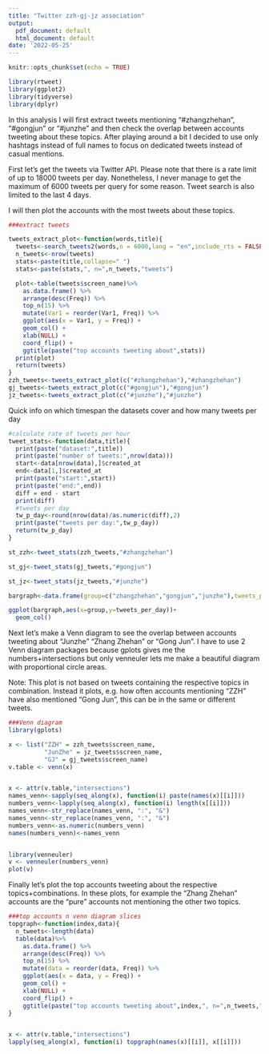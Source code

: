 ```yaml
---
title: "Twitter zzh-gj-jz association"
output:
  pdf_document: default
  html_document: default
date: '2022-05-25'
---
```


```r
knitr::opts_chunk$set(echo = TRUE)
```
```r
library(rtweet)
library(ggplot2)
library(tidyverse)  
library(dplyr)
```
In this analysis I will first extract tweets mentioning "#zhangzhehan", "#gongjun" or "#junzhe" and then check the overlap between accounts tweeting about these topics. 
After playing around a bit I decided to use only hashtags instead of full names to focus on dedicated tweets instead of casual mentions.

First let's get the tweets via Twitter API. Please note that there is a rate limit of up to 18000 tweets per day. Nonetheless, I never manage to get the maximum of 6000 tweets per query for some reason. Tweet search is also limited to the last 4 days. 

I will then plot the accounts with the most tweets about these topics.
```r
###extract tweets

tweets_extract_plot<-function(words,title){
  tweets<-search_tweets2(words,n = 6000,lang = "en",include_rts = FALSE)
  n_tweets<-nrow(tweets)
  stats<-paste(title,collapse=" ")
  stats<-paste(stats,", n=",n_tweets,"tweets")

  plot<-table(tweets$screen_name)%>% 
    as.data.frame() %>% 
    arrange(desc(Freq)) %>%
    top_n(15) %>% 
    mutate(Var1 = reorder(Var1, Freq)) %>%
    ggplot(aes(x = Var1, y = Freq)) +
    geom_col() +
    xlab(NULL) +
    coord_flip() +
    ggtitle(paste("top accounts tweeting about",stats))
  print(plot)
  return(tweets)
}
zzh_tweets<-tweets_extract_plot(c("#zhangzhehan"),"#zhangzhehan")
gj_tweets<-tweets_extract_plot(c("#gongjun"),"#gongjun")
jz_tweets<-tweets_extract_plot(c("#junzhe"),"#junzhe")
```
Quick info on which timespan the datasets cover and how many tweets per day
```r
#calculate rate of tweets per hour
tweet_stats<-function(data,title){
  print(paste("dataset:",title))
  print(paste("number of tweets:",nrow(data)))
  start<-data[nrow(data),]$created_at
  end<-data[1,]$created_at
  print(paste("start:",start))
  print(paste("end:",end))
  diff = end - start
  print(diff)
  #tweets per day
  tw_p_day<-round(nrow(data)/as.numeric(diff),2)
  print(paste("tweets per day:",tw_p_day))
  return(tw_p_day)
}

st_zzh<-tweet_stats(zzh_tweets,"#zhangzhehan")

st_gj<-tweet_stats(gj_tweets,"#gongjun")

st_jz<-tweet_stats(jz_tweets,"#junzhe")

bargraph<-data.frame(group=c("zhangzhehan","gongjun","junzhe"),tweets_per_day=c(st_zzh,st_gj,st_jz))

ggplot(bargraph,aes(x=group,y=tweets_per_day))+
  geom_col()
```

Next let's make a Venn diagram to see the overlap between accounts tweeting about "Junzhe" "Zhang Zhehan" or "Gong Jun".
I have to use 2 Venn diagram packages because gplots gives me the numbers+intersections but only venneuler lets me make a beautiful diagram with proportional circle areas.

Note: This plot is not based on tweets containing the respective topics in combination. Instead it plots, e.g. how often accounts mentioning "ZZH" have also mentioned "Gong Jun", this can be in the same or different tweets.
```r
###Venn diagram
library(gplots)

x <- list("ZZH" = zzh_tweets$screen_name,
          "JunZhe" = jz_tweets$screen_name,
          "GJ" = gj_tweets$screen_name)
v.table <- venn(x)


x <- attr(v.table,"intersections")
names_venn<-sapply(seq_along(x), function(i) paste(names(x)[[i]]))
numbers_venn<-lapply(seq_along(x), function(i) length(x[[i]]))
names_venn<-str_replace(names_venn, ":", "&")
names_venn<-str_replace(names_venn, ":", "&")
numbers_venn<-as.numeric(numbers_venn)
names(numbers_venn)<-names_venn


library(venneuler)
v <- venneuler(numbers_venn)
plot(v)
```
Finally let's plot the top accounts tweeting about the respective topics+combinations. In these plots, for example the "Zhang Zhehan" accounts are the "pure" accounts not mentioning the other two topics.

```r
###top accounts n venn diagram slices
topgraph<-function(index,data){
  n_tweets<-length(data)
  table(data)%>% 
    as.data.frame() %>% 
    arrange(desc(Freq)) %>%
    top_n(15) %>% 
    mutate(data = reorder(data, Freq)) %>%
    ggplot(aes(x = data, y = Freq)) +
    geom_col() +
    xlab(NULL) +
    coord_flip() +
    ggtitle(paste("top accounts tweeting about",index,", n=",n_tweets,"tweets"))
}


x <- attr(v.table,"intersections")
lapply(seq_along(x), function(i) topgraph(names(x)[[i]], x[[i]]))

```


